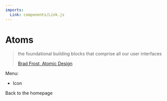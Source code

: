 ```yaml
---
imports:
  Link: components/Link.js
---
```


# Atoms

> the foundational building blocks that comprise all our user interfaces
>
> [Brad Frost, Atomic Design](http://atomicdesign.bradfrost.com/chapter-2/#atoms)

Menu:

* <Link to="/atoms/icon">Icon</Link>

<Link to="/">Back to the homepage</Link>
